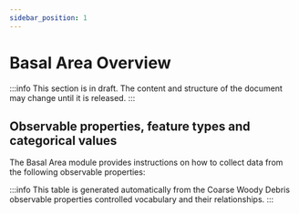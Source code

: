 ```yaml
---
sidebar_position: 1
---
```



# Basal Area Overview

:::info
This section is in draft. The content and structure of the document may change until it is released.
:::

## Observable properties, feature types and categorical values

The Basal Area module provides instructions on how to collect data from the following observable properties:

<OverviewTable moduleOpCollectionUri="https://linked.data.gov.au/def/nrm/ab7c4569-312c-4450-b413-9b11c4d2577b" />

:::info
This table is generated automatically from the Coarse Woody Debris observable properties controlled vocabulary and their relationships.
:::
